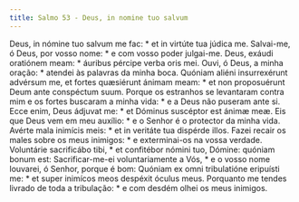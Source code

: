 ```yaml
---
title: Salmo 53 - Deus, in nomine tuo salvum
---
```


<div class="grid grid-cols-2 gap-5">
  <span class="col-6 dropcaps text-justify">
    Deus, in nómine tuo salvum me fac: * et in virtúte tua júdica me.
  </span>
  <span class="col-6 dropcaps text-justify">
    Salvai-me, ó Deus, por vosso nome: * e com vosso poder julgai-me.
  </span>
  <span class="col-6 text-justify">
    Deus, exáudi oratiónem meam: * áuribus pércipe verba oris mei.
  </span>
  <span class="col-6 text-justify">
    Ouvi, ó Deus, a minha oração: * atendei às palavras da minha boca.
  </span>
  <span class="col-6 text-justify">
    Quóniam aliéni insurrexérunt advérsum me, et fortes quæsiérunt ánimam meam:
    * et non proposuérunt Deum ante conspéctum suum.
  </span>
  <span class="col-6 text-justify">
    Porque os estranhos se levantaram contra mim e os fortes buscaram a minha
    vida: * e a Deus não puseram ante si.
  </span>
  <span class="col-6 text-justify">
    Ecce enim, Deus ádjuvat me: * et Dóminus suscéptor est ánimæ meæ.
  </span>
  <span class="col-6 text-justify">
    Eis que Deus vem em meu auxílio: * e o Senhor é o protector da minha vida.
  </span>
  <span class="col-6 text-justify">
    Avérte mala inimícis meis: * et in veritáte tua dispérde illos.
  </span>
  <span class="col-6 text-justify">
    Fazei recair os males sobre os meus inimigos: * e exterminai-os na vossa
    verdade.
  </span>
  <span class="col-6 text-justify">
    Voluntárie sacrificábo tibi, * et confitébor nómini tuo, Dómine: quóniam
    bonum est:
  </span>
  <span class="col-6 text-justify">
    Sacrificar-me-ei voluntariamente a Vós, * e o vosso nome louvarei, ó Senhor,
    porque é bom:
  </span>
  <span class="col-6 text-justify">
    Quóniam ex omni tribulatióne eripuísti me: * et super inimícos meos despéxit
    óculus meus.
  </span>
  <span class="col-6 text-justify">
    Porquanto me tendes livrado de toda a tribulação: * e com desdém olhei os
    meus inimigos.
  </span>
</div>
